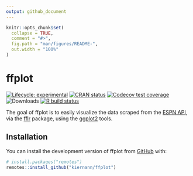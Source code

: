 ```yaml
---
output: github_document
---
```


<!-- README.md is generated from README.Rmd. Please edit that file -->

```r
knitr::opts_chunk$set(
  collapse = TRUE,
  comment = "#>",
  fig.path = "man/figures/README-",
  out.width = "100%"
)
```

# ffplot

<!-- badges: start -->
[![Lifecycle: experimental][life_badge]][life_link]
[![CRAN status][cran_badge]][cran_link]
[![Codecov test coverage][cov_badge]][cov_link]
![Downloads][dl_badge]
[![R build status][ga_badge]][ga_link]
<!-- badges: end -->

The goal of ffplot is to easily visualize the data scraped from the 
[ESPN API][api], via the [fflr] package, using the [ggplot2] tools.

## Installation

You can install the development version of ffplot from [GitHub][ffplot] with:

```r
# install.packages("remotes")
remotes::install_github("kiernann/ffplot")
```

<!-- refs: start -->
[life_badge]: https://img.shields.io/badge/lifecycle-experimental-orange.svg
[life_link]: https://www.tidyverse.org/lifecycle/#experimental
[cran_badge]: https://www.r-pkg.org/badges/version/ffplot
[cran_link]: https://CRAN.R-project.org/package=ffplot
[ga_badge]: https://github.com/kiernann/ffplot/workflows/R-CMD-check/badge.svg
[ga_link]: https://github.com/kiernann/ffplot/actions
[cov_badge]: https://img.shields.io/codecov/c/github/kiernann/ffplot/master.svg
[cov_link]: https://codecov.io/gh/kiernann/ffplot?branch=master
[dl_badge]: https://cranlogs.r-pkg.org/badges/grand-total/ffplot
[api]: https://fantasy.espn.com/apis/v3/games/ffplot/
[fflr]: https://github.com/kiernann/fflr
[ggplot2]: github.com/tidyverse/ggplot2
[ffplot]: https://github.com/kiernann/ffplot
[coc]: https://contributor-covenant.org/version/1/0/0/CODE_OF_CONDUCT.html
<!-- refs: end -->
